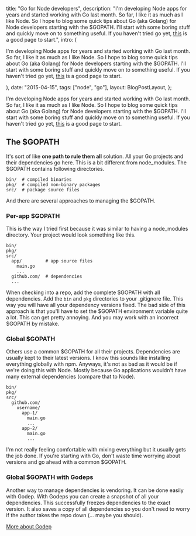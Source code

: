 
  title: "Go for Node developers",
  description:
    "I'm developing Node apps for years and started working with Go last  month. So far, I like it as much as I like Node. So I hope to blog some  quick tips about Go (aka Golang) for Node developers starting with the  $GOPATH. I'll start with some boring stuff and quickly move on to  something useful. If you haven't tried go yet, [this](https://golang.org/doc/code.html) is a good page to start.",
  intro: (
    <section>
      <p>
        I'm developing Node apps for years and started working with Go last
        month. So far, I like it as much as I like Node. So I hope to blog some
        quick tips about Go (aka Golang) for Node developers starting with the
        $GOPATH. I'll start with some boring stuff and quickly move on to
        something useful. If you haven't tried go yet,
        [this](https://golang.org/doc/code.html) is a good page to start.
      </p>
    </section>
  ),
  date: "2015-04-15",
  tags: ["node", "go"],
  layout: BlogPostLayout,
};

I'm developing Node apps for years and started working with Go last month. So far, I like it as much as I like Node. So I hope to blog some quick tips about Go (aka Golang) for Node developers starting with the $GOPATH. I'll start with some boring stuff and quickly move on to something useful. If you haven't tried go yet, [this](https://golang.org/doc/code.html) is a good page to start.

## The $GOPATH

It's sort of like **one path to rule them all** solution. All your Go projects and their dependencies go here. This is a bit different from node_modules. The $GOPATH contains following directories.

```
bin/  # compiled binaries
pkg/  # compiled non-binary packages
src/  # package source files

```

And there are several approaches to managing the $GOPATH.

### Per-app $GOPATH

This is the way I tried first because it was similar to having a node_modules directory. Your project would look something like this.

```
bin/
pkg/
src/
  app/         # app source files
    main.go
    ...
  github.com/  # dependencies
  ...

```

When checking into a repo, add the complete $GOPATH with all dependencies. Add the `bin` and `pkg` directories to your .gitignore file. This way you will have all your dependency versions fixed. The bad side of this approach is that you'll have to set the $GOPATH environment variable quite a lot. This can get pretty annoying. And you may work with an incorrect $GOPATH by mistake.

### Global $GOPATH

Others use a common $GOPATH for all their projects. Dependencies are usually kept to their latest versions. I know this sounds like installing everything globally with npm. Anyways, it's not as bad as it would be if we're doing this with Node. Mostly because Go applications wouldn't have many external dependencies (compare that to Node).

```
bin/
pkg/
src/
  github.com/
    username/
      app-1/
        main.go
        ...
      app-2/
        main.go
        ...

```

I'm not really feeling comfortable with mixing everything but it usually gets the job done. If you're starting with Go, don't waste time worrying about versions and go ahead with a common $GOPATH.

### Global $GOPATH with Godeps

Another way to manage dependencies is vendoring. It can be done easily with Godep. With Godeps you can create a snapshot of all your dependencies. This successfully freezes dependencies to the exact version. It also saves a copy of all dependencies so you don't need to worry if the author takes the repo down (... maybe you should).

[More about Godep](http://godoc.org/github.com/tools/godep)
